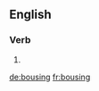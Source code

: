 
==English==

===Verb===
{{head|en|present participle}}

# {{present participle of|bouse|lang=en}}

[[de:bousing]]
[[fr:bousing]]